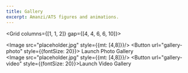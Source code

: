 ```yaml
---
title: Gallery
excerpt: Amanzi/ATS figures and animations.
---
```


<Section 
  heading="Photo and Video Gallery"
  lead="Tristique ipsum tempor eget"
>
<Div style={{
  maxWidth: ["none", "none", "60%"]
}}>

<Grid columns={[1, 1, 2]} gap={[4, 4, 6, 6, 10]}>
    <Div>
        <Image src="placeholder.jpg" style={{mt: [4,8]}}/>
        <Button url="gallery-photo" style={{fontSize: 20}}>
            Launch Photo Gallery
        </Button>
    </Div>
    <Div>
        <Image src="placeholder.jpg" style={{mt: [4,8]}}/>
        <Button url="gallery-video" style={{fontSize: 20}}>Launch Video Gallery</Button>
    </Div>
</Grid>

</Div>
</Section>

